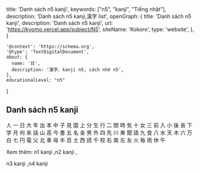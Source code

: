   title: 'Danh sách n5 kanji',
  keywords: ["n5", "kanji", "Tiếng nhật"],
  description: 'Danh sách n5 kanji,漢字 list',
  openGraph: {
    title: 'Danh sách n5 kanji',
    description: 'Danh sách n5 kanji',
    url: 'https://kyomo.vercel.app/subject/N5',
    siteName: 'Kokoro',
    type: 'website',
  },
}

    '@context': 'https://schema.org',
    '@type': 'TextDigitalDocument',
    about: {
      name: '日',
      description: '漢字、kanji n5, cách nhớ n5',
    },
    educationalLevel: "n5"
}

## Danh sách n5 kanji
<Link href="/post/人">人</Link>
<Link href="/post/一">一</Link>
<Link href="/post/日">日</Link>
<Link href="/post/大">大</Link>
<Link href="/post/年">年</Link>
<Link href="/post/出">出</Link>
<Link href="/post/本">本</Link>
<Link href="/post/中">中</Link>
<Link href="/post/子">子</Link>
<Link href="/post/見">見</Link>
<Link href="/post/国">国</Link>
<Link href="/post/上">上</Link>
<Link href="/post/分">分</Link>
<Link href="/post/生">生</Link>
<Link href="/post/行">行</Link>
<Link href="/post/二">二</Link>
<Link href="/post/間">間</Link>
<Link href="/post/時">時</Link>
<Link href="/post/気">気</Link>
<Link href="/post/十">十</Link>
<Link href="/post/女">女</Link>
<Link href="/post/三">三</Link>
<Link href="/post/前">前</Link>
<Link href="/post/入">入</Link>
<Link href="/post/小">小</Link>
<Link href="/post/後">後</Link>
<Link href="/post/長">長</Link>
<Link href="/post/下">下</Link>
<Link href="/post/学">学</Link>
<Link href="/post/月">月</Link>
<Link href="/post/何">何</Link>
<Link href="/post/来">来</Link>
<Link href="/post/話">話</Link>
<Link href="/post/山">山</Link>
<Link href="/post/高">高</Link>
<Link href="/post/今">今</Link>
<Link href="/post/書">書</Link>
<Link href="/post/五">五</Link>
<Link href="/post/名">名</Link>
<Link href="/post/金">金</Link>
<Link href="/post/男">男</Link>
<Link href="/post/外">外</Link>
<Link href="/post/四">四</Link>
<Link href="/post/先">先</Link>
<Link href="/post/川">川</Link>
<Link href="/post/東">東</Link>
<Link href="/post/聞">聞</Link>
<Link href="/post/語">語</Link>
<Link href="/post/九">九</Link>
<Link href="/post/食">食</Link>
<Link href="/post/八">八</Link>
<Link href="/post/水">水</Link>
<Link href="/post/天">天</Link>
<Link href="/post/木">木</Link>
<Link href="/post/六">六</Link>
<Link href="/post/万">万</Link>
<Link href="/post/白">白</Link>
<Link href="/post/七">七</Link>
<Link href="/post/円">円</Link>
<Link href="/post/電">電</Link>
<Link href="/post/父">父</Link>
<Link href="/post/北">北</Link>
<Link href="/post/車">車</Link>
<Link href="/post/母">母</Link>
<Link href="/post/半">半</Link>
<Link href="/post/百">百</Link>
<Link href="/post/土">土</Link>
<Link href="/post/西">西</Link>
<Link href="/post/読">読</Link>
<Link href="/post/千">千</Link>
<Link href="/post/校">校</Link>
<Link href="/post/右">右</Link>
<Link href="/post/南">南</Link>
<Link href="/post/左">左</Link>
<Link href="/post/友">友</Link>
<Link href="/post/火">火</Link>
<Link href="/post/毎">毎</Link>
<Link href="/post/雨">雨</Link>
<Link href="/post/休">休</Link>
<Link href="/post/午">午</Link>

Xem thêm: <Link href="/subject/N1_1">n1 kanji </Link>,<Link href="/subject/N2">n2 kanji </Link>,
<Link href="/subject/N3">n3 kanji </Link>,<Link href="/subject/N4">n4 kanji </Link>